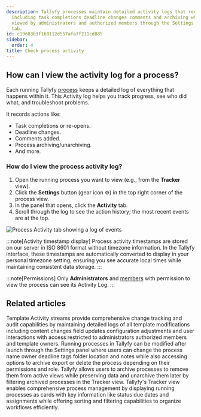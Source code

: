 ```yaml
---
description: Tallyfy processes maintain detailed activity logs that record all actions
  including task completions deadline changes comments and archiving which can be
  viewed by administrators and authorized members through the Settings panel's Activity
  tab.
id: c19683b3f168112d557afa7f211cd885
sidebar:
  order: 4
title: Check process activity
---
```


## How can I view the activity log for a process?

Each running Tallyfy [process](/products/pro/tracking-and-tasks/processes/) keeps a detailed log of everything that happens within it. This Activity log helps you track progress, see who did what, and troubleshoot problems.

It records actions like:
*   Task completions or re-opens.
*   Deadline changes.
*   Comments added.
*   Process archiving/unarchiving.
*   And more.

### How do I view the process activity log?

1.  Open the running process you want to view (e.g., from the **Tracker** view).
2.  Click the **Settings** button (gear icon ⚙️) in the top right corner of the process view.
3.  In the panel that opens, click the **Activity** tab.
4.  Scroll through the log to see the action history; the most recent events are at the top.

![Process Activity tab showing a log of events](https://screenshots.tallyfy.com/tallyfy%2Fpro%2Fdesktop-light-check-process-activity.png)

:::note[Activity timestamp display]
Process activity timestamps are stored on our server in ISO 8601 format without timezone information. In the Tallyfy interface, these timestamps are automatically converted to display in your personal timezone setting, ensuring you see accurate local times while maintaining consistent data storage.
:::

:::note[Permissions]
Only **Administrators** and [members](/products/pro/documenting/members/) with permission to view the process can see its Activity Log.
:::


## Related articles
<CardGrid>
<LinkTitleCard header="<b>Templates > Track activity</b>" href="/products/pro/documenting/templates/how-can-i-track-activities-on-my-tallyfy-templates/" > Template Activity streams provide comprehensive change tracking and audit capabilities by maintaining detailed logs of all template modifications including content changes field updates configuration adjustments and user interactions with access restricted to administrators authorized members and template owners. </LinkTitleCard>
<LinkTitleCard header="<b>Edit Processes > Edit tasks and process properties</b>" href="/products/pro/tracking-and-tasks/processes/edit-processes/how-can-i-edit-tasks-and-processes-in-tallyfy/" > Running processes in Tallyfy can be modified after launch through the Settings panel where users can change the process name owner deadline tags folder location and notes while also accessing options to archive export or delete the process depending on their permissions and role. </LinkTitleCard>
<LinkTitleCard header="<b>Organize Processes > Archive and unarchive processes in Tracker view</b>" href="/products/pro/tracking-and-tasks/tracker-view/organize-processes/how-to-archive-and-unarchive-processes-in-tallyfy/" > Tallyfy allows users to archive processes to remove them from active views while preserving data and unarchive them later by filtering archived processes in the Tracker view. </LinkTitleCard>
<LinkTitleCard header="<b>Tracker View > Manage and track my processes</b>" href="/products/pro/tracking-and-tasks/tracker-view/how-can-i-manage-and-track-my-processes-on-tallyfy/" > Tallyfy's Tracker view enables comprehensive process management by displaying running processes as cards with key information like status due dates and assignments while offering sorting and filtering capabilities to organize workflows efficiently. </LinkTitleCard>
</CardGrid>